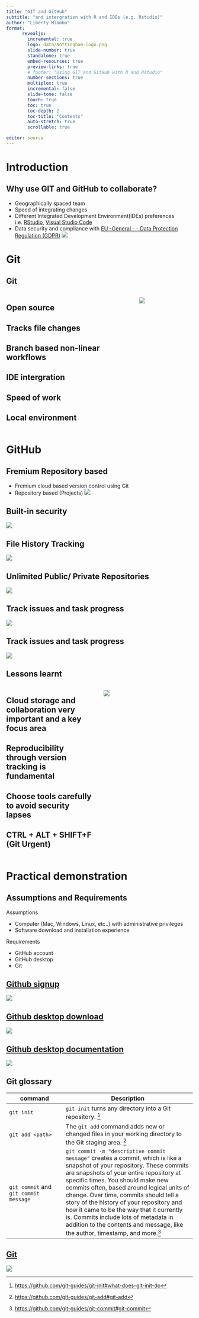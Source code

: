 ```yaml
---
title: "GIT and GitHub"
subtitle: "and intergration with R and IDEs (e.g. Rstudio)"
author: "Liberty Mlambo"
format: 
      revealjs:
        incremental: true
        logo: data/Nottingham-logo.png
        slide-number: true
        standalone: true
        embed-resources: true
        preview-links: true
        # footer: "Using GIT and GitHub with R and Rstudio"
        number-sections: true
        multiplex: true
        incremental: false
        slide-tone: false
        touch: true
        toc: true
        toc-depth: 2
        toc-title: "Contents"
        auto-stretch: true
        scrollable: true

editor: source
---
```


# Introduction

## Why use GIT and GitHub to collaborate?

-   Geographically spaced team
-   Speed of integrating changes
-   Different Integrated Development Environment(IDEs) preferences i.e. [RStudio](https://rstudio.com/products/rstudio/download/), [Visual Studio Code](https://code.visualstudio.com/)
-   Data security and compliance with [EU -General - - Data Protection Regulation (GDPR)](https://gdpr-info.eu/) ![](data/tools.png){fig-align="center"}

# Git

## Git

::: columns
::: {.column width="70%"}
::: {.callout-tip icon="false"}
## Open source
:::

::: {.callout-tip icon="false"}
## Tracks file changes
:::

::: {.callout-tip icon="false"}
## Branch based non-linear workflows
:::

::: {.callout-tip icon="false"}
## IDE intergration
:::

::: {.callout-tip icon="false"}
## Speed of work
:::

::: {.callout-important icon="false"}
## Local environment
:::
:::

::: {.column width="30%"}
![](data/git-icon-logo.png)
:::
:::

# GitHub

## Fremium Repository based

-   Fremium cloud based version control using Git
-   Repository based (Projects) [![](data/git-repositories-2.png)](https://github.com/dzvoti)

## Built-in security

[![](data/git-repositories-3.png)](https://github.com/dzvoti)

## File History Tracking

[![](data/git-repositories-4.png)](https://github.com/dzvoti)

## Unlimited Public/ Private Repositories

[![](data/git-repositories-5.png)](https://github.com/dzvoti)

## Track issues and task progress

[![](data/git-repositories-6.png)](https://github.com/dzvoti)

## Track issues and task progress

[![](data/git-repositories-7.png)](https://github.com/dzvoti)

## Lessons learnt

::: columns
::: {.column width="50%"}
::: {.callout-tip icon="false"}
## Cloud storage and collaboration very important and a key focus area
:::

::: {.callout-tip icon="false"}
## Reproducibility through version tracking is fundamental
:::

::: {.callout-tip icon="false"}
## Choose tools carefully to avoid security lapses
:::

::: {.callout-important icon="false"}
## CTRL + ALT + SHIFT+F (Git Urgent)
:::
:::

::: {.column width="50%"}
[![](data/git-repositories-8.png)](https://github.com/dzvoti)
:::
:::

# Practical demonstration

## Assumptions and Requirements

Assumptions

-   Computer (Mac, Windows, Linux, etc..) with administrative privileges
-   Software download and installation experience

Requirements

-   GitHub account
-   GitHub desktop
-   Git

## [Github signup](https://github.com/)

[![](data/github-signup.png)](https://github.com/)

## [Github desktop download](https://desktop.github.com/)

[![](data/git-desktop.png)](https://desktop.github.com/)

## [Github desktop documentation](https://docs.github.com/en/desktop)

[![](data/git-docs.png)](https://docs.github.com/en/desktop)

## Git glossary {.scrollable}

| command  | Description                                                                                                                                                                                                                                                                                                                                                                                                                                                                                                    |
|----------------------|--------------------------------------------------|
| `git init`   | `git init` turns any directory into a Git repository. [^1]                                                                                                                                                                                                                                                                                                                                                                                                                                                     |
|`git add <path>`|The `git add` command adds new or changed files in your working directory to the Git staging area. ^[[https://github.com/git-guides/git-add#git-add](https://github.com/git-guides/git-add#git-add)]|
| `git commit` and `git commit message` | `git commit -m "descriptive commit message"` creates a commit, which is like a snapshot of your repository. These commits are snapshots of your entire repository at specific times. You should make new commits often, based around logical units of change. Over time, commits should tell a story of the history of your repository and how it came to be the way that it currently is. Commits include lots of metadata in addition to the contents and message, like the author, timestamp, and more.[^2] |


[^1]: [https://github.com/git-guides/git-init#what-does-git-init-do](https://github.com/git-guides/git-init#what-does-git-init-do)

[^2]: [https://github.com/git-guides/git-commit#git-commit](https://github.com/git-guides/git-commit#git-commit)

## [Git](https://git-scm.com/downloads)

[![](data/git-download.png)](https://git-scm.com/downloads)

